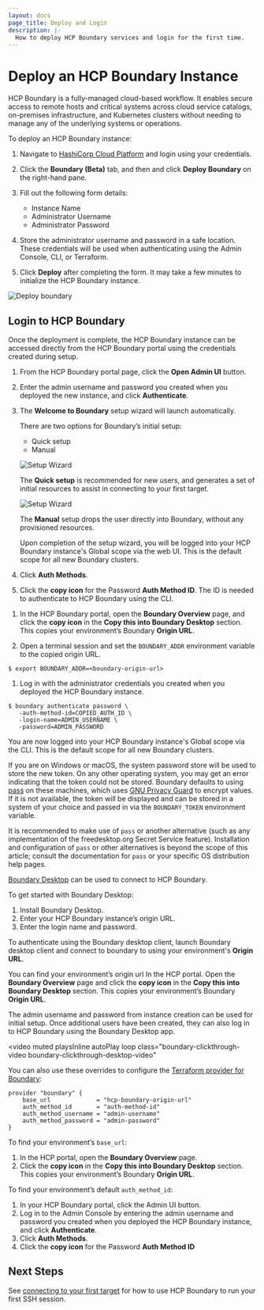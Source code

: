 ```yaml
---
layout: docs
page_title: Deploy and Login
description: |-
  How to deploy HCP Boundary services and login for the first time.
---
```


# Deploy an HCP Boundary Instance

HCP Boundary is a fully-managed cloud-based workflow. It enables secure access
to remote hosts and critical systems across cloud service catalogs, on-premises
infrastructure, and Kubernetes clusters without needing to manage any of the
underlying systems or operations.

To deploy an HCP Boundary instance:

1. Navigate to [HashiCorp Cloud Platform](https://portal.cloud.hashicorp.com/)
   and login using your credentials. 

1. Click the **Boundary (Beta)** tab, and then and click **Deploy Boundary** on
   the right-hand pane. 

1. Fill out the following form details:

   - Instance Name
   - Administrator Username
   - Administrator Password

1. Store the administrator username and password in a safe location. These
   credentials will be used when authenticating using the Admin Console, CLI, or
   Terraform.

1. Click **Deploy** after completing the form. It may take a few minutes to
   initialize the HCP Boundary instance.

![Deploy boundary](/img/hcp-deploy-form.png)

## Login to HCP Boundary

Once the deployment is complete, the HCP Boundary instance can be accessed
directly from the HCP Boundary portal using the credentials created during
setup. 

1. From the HCP Boundary portal page, click the **Open Admin UI** button. 

1. Enter the admin username and password you created when you deployed the new
instance, and click **Authenticate**.

1. The **Welcome to Boundary** setup wizard will launch automatically. 

   There are two options for Boundary’s initial setup:
 
   - Quick setup
   - Manual
 
   ![Setup Wizard](/img/setup-wizard.png)
 
   The **Quick setup** is recommended for new users, and generates a set of initial
   resources to assist in connecting to your first target. 
   
   ![Setup Wizard](/img/setup-wizard-target.png)
   
   The **Manual** setup drops the user directly into Boundary, without any
   provisioned resources.
   
   Upon completion of the setup wizard, you will be logged into your HCP Boundary
   instance's Global scope via the web UI. This is the default scope for all new
   Boundary clusters.

1. Click **Auth Methods**.

1. Click the **copy icon** for the Password **Auth Method ID**. The ID is needed to
authenticate to HCP Boundary using the CLI.

<Tabs>
<Tab heading="CLI">


1. In the HCP Boundary portal, open the **Boundary Overview** page, and click
the **copy icon** in the **Copy this into Boundary Desktop** section. This
copies your environment’s Boundary **Origin URL**.

1. Open a terminal session and set the `BOUNDARY_ADDR` environment variable to
the copied origin URL.

```shell-session
$ export BOUNDARY_ADDR=<boundary-origin-url>
```

1. Log in with the administrator credentials you created when you deployed the
HCP Boundary instance.

```shell-session
$ boundary authenticate password \
   -auth-method-id=COPIED_AUTH_ID \
   -login-name=ADMIN_USERNAME \
   -password=ADMIN_PASSWORD
```

You are now logged into your HCP Boundary instance's Global scope via the CLI.
This is the default scope for all new Boundary clusters.

If you are on Windows or macOS, the system password store will be used to store
the new token. On any other operating system, you may get an error indicating
that the token could not be stored. Boundary defaults to using
[pass](https://www.passwordstore.org/) on these machines, which uses [GNU
Privacy Guard](https://gnupg.org/) to encrypt values. If it is not available,
the token will be displayed and can be stored in a system of your choice and
passed in via the `BOUNDARY_TOKEN` environment variable.

It is recommended to make use of `pass` or another alternative (such as any
implementation of the freedesktop.org Secret Service feature). Installation and
configuration of `pass` or other alternatives is beyond the scope of this
article; consult the documentation for `pass` or your specific OS distribution
help pages.

</Tab>
<Tab heading="Desktop Client">


[Boundary Desktop](https://www.boundaryproject.io/downloads) can be used to
connect to HCP Boundary.

To get started with Boundary Desktop:

1. Install Boundary Desktop.
1. Enter your HCP Boundary instance’s origin URL.
1. Enter the login name and password.

To authenticate using the Boundary desktop client, launch Boundary desktop
client and connect to boundary to using your environment's **Origin URL**.

You can find your environment’s origin url In the HCP portal. Open the
**Boundary Overview** page and click the **copy icon** in the **Copy this into
Boundary Desktop** section. This copies your environment’s Boundary **Origin
URL**.

The admin username and password from instance creation can be used for initial
setup. Once additional users have been created, they can also log in to HCP
Boundary using the Boundary Desktop app.


<video
  muted
  playsInline
  autoPlay
  loop
  class="boundary-clickthrough-video boundary-clickthrough-desktop-video"
>
  <source
    type="video/mp4"
    src="https://www.datocms-assets.com/2885/1613612831-boundary-desktop-clickthrough-authenticate-v1-0-0.mp4"
  />
</video>

</Tab>
<Tab heading="Terraform">


You can also use these overrides to configure the [Terraform provider for
Boundary](https://registry.terraform.io/providers/hashicorp/boundary/):

```hcl
provider "boundary" {
    base_url             = "hcp-boundary-origin-url"
    auth_method_id       = "auth-method-id"
    auth_method_username = "admin-username"
    auth_method_password = "admin-password"
}
```

To find your environment’s `base_url`: 

1. In the HCP portal, open the **Boundary Overview** page.
1. Click the **copy icon** in the **Copy this into Boundary Desktop** section. This copies your environment’s Boundary **Origin URL**.

To find your environment’s default `auth_method_id`: 

1. In your HCP Boundary portal, click the Admin UI button.
1. Log in to the Admin Console by entering the admin username and password you
   created when you deployed the HCP Boundary instance, and click **Authenticate**.
1. Click **Auth Methods**.
1. Click the **copy icon** for the Password **Auth Method ID**

</Tab>
</Tabs>


## Next Steps

See [connecting to your first target](/docs/getting-started/connect-to-target)
for how to use HCP Boundary to run your first SSH session.
